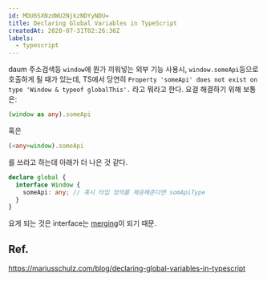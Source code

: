 ```yaml
---
id: MDU6SXNzdWU2NjkzNDYyNDU=
title: Declaring Global Variables in TypeScript
createdAt: 2020-07-31T02:26:36Z
labels:
  - typescript
---
```


daum 주소검색등 `window`에 뭔가 끼워넣는 외부 기능 사용시, `window.someApi`등으로 호출하게 될 때가 있는데, TS에서 당연히 `Property 'someApi' does not exist on type 'Window & typeof globalThis'.` 라고 뭐라고 한다. 요걸 해결하기 위해 보통은:

```ts
(window as any).someApi
```
혹은
```ts
(<any>window).someApi
```
를 쓰라고 하는데 아래가 더 나은 것 같다.

```ts
declare global {
  interface Window {
    someApi: any; // 혹시 타입 정의를 제공해준다면 somApiType
  }
}
```
요게 되는 것은 interface는 [merging](https://www.typescriptlang.org/docs/handbook/declaration-merging.html#merging-interfaces)이 되기 때문.

## Ref.
https://mariusschulz.com/blog/declaring-global-variables-in-typescript
